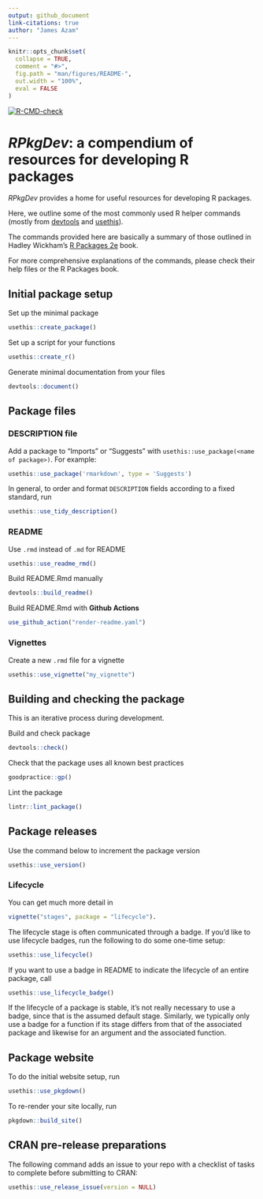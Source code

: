 ---
output: github_document
link-citations: true
author: "James Azam"
---

```{r, include = FALSE}
knitr::opts_chunk$set(
  collapse = TRUE,
  comment = "#>",
  fig.path = "man/figures/README-",
  out.width = "100%",
  eval = FALSE
)
```

<!-- badges: start -->
[![R-CMD-check](https://github.com/jamesmbaazam/RPkgDev/actions/workflows/R-CMD-check.yaml/badge.svg)](https://github.com/jamesmbaazam/RPkgDev/actions/workflows/R-CMD-check.yaml)
<!-- badges: end -->

# _RPkgDev_: a compendium of resources for developing R packages

_RPkgDev_ provides a home for useful resources for developing R packages. 

Here, we outline some of the most commonly used R helper commands (mostly from [devtools](https://devtools.r-lib.org/) and [usethis](https://usethis.r-lib.org/)). 

The commands provided here are basically a summary of those outlined in 
Hadley Wickham’s [R Packages 2e](https://r-pkgs.org/) book.

For more comprehensive explanations of the commands, please check their
help files or the R Packages book.

## Initial package setup

Set up the minimal package

```r
usethis::create_package() 
```
Set up a script for your functions

```r
usethis::create_r() 
```
Generate minimal documentation from your files

```r
devtools::document()  
```

## Package files

### DESCRIPTION file

Add a package to “Imports” or “Suggests” with
`usethis::use_package(<name of package>)`. For example:

``` r
usethis::use_package('rmarkdown', type = 'Suggests')
```

In general, to order and format `DESCRIPTION` fields according to a fixed
standard, run

``` r
usethis::use_tidy_description()
```

### README 

Use `.rmd` instead of `.md` for README

``` r
usethis::use_readme_rmd()
```
Build README.Rmd manually

``` r
devtools::build_readme()
```

Build README.Rmd with **Github Actions**

``` r
use_github_action("render-readme.yaml")
```

### Vignettes

Create a new `.rmd` file for a vignette

``` r
usethis::use_vignette("my_vignette")
```

## Building and checking the package

This is an iterative process during development.

Build and check package 

``` r
devtools::check()
```

Check that the package uses all known best practices

``` r
goodpractice::gp()
```

Lint the package

``` r
lintr::lint_package()
```

## Package releases

Use the command below to increment the package version

``` r
usethis::use_version()
```

### Lifecycle

You can get much more detail in

``` r
vignette("stages", package = "lifecycle").
```

The lifecycle stage is often communicated through a badge. If you’d like
to use lifecycle badges, run the following to do some one-time setup:

``` r
usethis::use_lifecycle()
```

If you want to use a badge in README to indicate the lifecycle of an
entire package, call

``` r
usethis::use_lifecycle_badge()
```

If the lifecycle of a package is stable, it’s not really necessary to
use a badge, since that is the assumed default stage. Similarly, we
typically only use a badge for a function if its stage differs from that
of the associated package and likewise for an argument and the
associated function.

## Package website

To do the initial website setup, run

``` r
usethis::use_pkgdown()
```

To re-render your site locally, run

``` r
pkgdown::build_site()
```

## CRAN pre-release preparations

The following command adds an issue to your repo with a checklist of
tasks to complete before submitting to CRAN:

``` r
usethis::use_release_issue(version = NULL)
```


